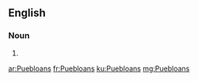 ==English==

===Noun===
{{head|en|plural}}

# {{plural of|Puebloan|lang=en}}

[[ar:Puebloans]]
[[fr:Puebloans]]
[[ku:Puebloans]]
[[mg:Puebloans]]